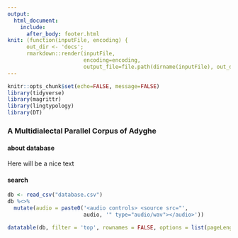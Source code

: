 ```yaml
---
output: 
  html_document:
    include:
      after_body: footer.html
knit: (function(inputFile, encoding) { 
      out_dir <- 'docs';
      rmarkdown::render(inputFile,
                        encoding=encoding, 
                        output_file=file.path(dirname(inputFile), out_dir, 'index.html')) })
---
```


```r
knitr::opts_chunk$set(echo=FALSE, message=FALSE)
library(tidyverse)
library(magrittr)
library(lingtypology)
library(DT)
```

###  A Multidialectal Parallel Corpus of Adyghe {.tabset .tabset-fade .tabset-pills}

#### about database
Here will be a nice text

#### search
```r
db <- read_csv("database.csv")
db %<>% 
  mutate(audio = paste0('<audio controls> <source src="',
                        audio, '" type="audio/wav"></audio>'))

datatable(db, filter = 'top', rownames = FALSE, options = list(pageLength = 20, dom = 'tip'), escape = FALSE)
```
